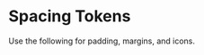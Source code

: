 
<Meta title="Spacing" />

# Spacing Tokens

Use the following for padding, margins, and icons.

<Story name="Spacing">
  <Table
    tokens={getTokenGroup(tokens, "size.spacing")}
    SampleFormat={SizeSample}
  />
</Story>
